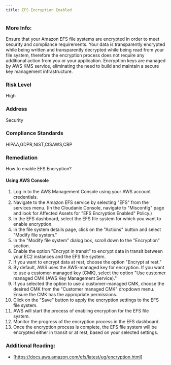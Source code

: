 ```yaml
---
title: EFS Encryption Enabled
---
```


### More Info:

Ensure that your Amazon EFS file systems are encrypted in order to meet security and compliance requirements. Your data is transparently encrypted while being written and transparently decrypted while being read from your file system, therefore the encryption process does not require any additional action from you or your application. Encryption keys are managed by AWS KMS service, eliminating the need to build and maintain a secure key management infrastructure.

### Risk Level

High

### Address

Security

### Compliance Standards

HIPAA,GDPR,NIST,CISAWS,CBP

### Remediation

How to enable EFS Encryption?

#### Using AWS Console

1. Log in to the AWS Management Console using your AWS account credentials.
2. Navigate to the Amazon EFS service by selecting "EFS" from the services menu.
    (In the Cloudanix Console, navigate to "Misconfig" page and look for Affected Assets for "EFS Encryption Enabled" Policy.)
3. In the EFS dashboard, select the EFS file system for which you want to enable encryption.
4. In the file system details page, click on the "Actions" button and select "Modify file system."
5. In the "Modify file system" dialog box, scroll down to the "Encryption" section.
6. Enable the option "Encrypt in transit" to encrypt data in transit between your EC2 instances and the EFS file system.
7. If you want to encrypt data at rest, choose the option "Encrypt at rest."
8. By default, AWS uses the AWS-managed key for encryption. If you want to use a customer-managed key (CMK), select the option "Use customer managed CMK (AWS Key Management Service)."
9. If you selected the option to use a customer-managed CMK, choose the desired CMK from the "Customer managed CMK" dropdown menu. Ensure the CMK has the appropriate permissions.
10. Click on the "Save" button to apply the encryption settings to the EFS file system.
11. AWS will start the process of enabling encryption for the EFS file system.
12. Monitor the progress of the encryption process in the EFS dashboard.
13. Once the encryption process is complete, the EFS file system will be encrypted either in transit or at rest, based on your selected settings.

### Additional Reading:

- [https://docs.aws.amazon.com/efs/latest/ug/encryption.html]

